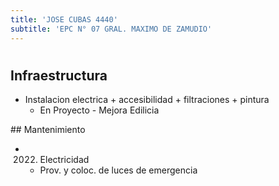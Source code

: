 ```yaml
---
title: 'JOSE CUBAS 4440'
subtitle: 'EPC N° 07 GRAL. MAXIMO DE ZAMUDIO'
---
```


#
## Infraestructura

* Instalacion electrica + accesibilidad + filtraciones + pintura 
    + En Proyecto - Mejora Edilicia 


 ## Mantenimiento

*  (2022) Electricidad 
    + Prov. y coloc. de luces de emergencia







